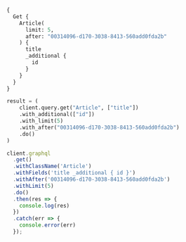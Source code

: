 
<Tabs groupId="languages">
<TabItem value="graphql" label="GraphQL">

```graphql
{
  Get {
    Article(
      limit: 5,
      after: "00314096-d170-3038-8413-560add0fda2b"
    ) {
      title
      _additional {
        id
      }
    }
  }
}
```

</TabItem>
<TabItem value="python" label="Python">

```py
result = (
    client.query.get("Article", ["title"])
    .with_additional(["id"])
    .with_limit(5)
    .with_after("00314096-d170-3038-8413-560add0fda2b")
    .do()
)
```

</TabItem>
<TabItem value="js" label="JavaScript">

```js
client.graphql
  .get()
  .withClassName('Article')
  .withFields('title _additional { id }')
  .withAfter('00314096-d170-3038-8413-560add0fda2b')
  .withLimit(5)
  .do()
  .then(res => {
    console.log(res)
  })
  .catch(err => {
    console.error(err)
  });
```

</TabItem>
</Tabs>
